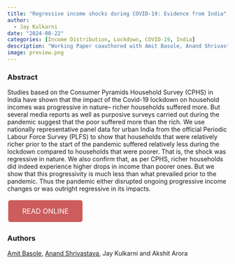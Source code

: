 ```yaml
---
title: "Regressive income shocks during COVID-19: Evidence from India"
author: 
  - Jay Kulkarni
date: "2024-08-22"
categories: [Income Distribution, Lockdown, COVID-19, India]
description: "Working Paper coauthored with Amit Basole, Anand Shrivastava and Akshit Arora."
image: preview.png
---
```


### Abstract

Studies based on the Consumer Pyramids Household Survey (CPHS) in India have shown that the impact of the Covid-19 lockdown on household incomes was progressive in nature-- richer households suffered more. But several media reports as well as purposive surveys carried out during the pandemic suggest that the poor suffered more than the rich. We use nationally representative panel data for urban India from the official Periodic Labour Force Survey (PLFS) to show that households that were relatively richer prior to the start of the pandemic suffered relatively less during the lockdown compared to households that were poorer. That is, the shock was regressive in nature. We also confirm that, as per CPHS, richer households did indeed experience higher drops in income than poorer ones. But we show that this progressivity is much less than what prevailed prior to the pandemic. Thus the pandemic either disrupted ongoing progressive income changes or was outright regressive in its impacts.

```{=html}
<head>
    <meta charset="UTF-8">
    <meta name="viewport" content="width=device-width, initial-scale=1.0">
    <title>Clickable Button</title>
    <style>
        .read-button {
            background-color: #CD5C5C;
            border: none; /* Remove borders */
            color: white; /* White text */
            padding: 15px 32px; /* Some padding */
            text-align: center; /* Center the text */
            text-decoration: none; /* Remove underline */
            display: inline-block; /* Get the button to display inline */
            font-size: 16px; /* Set a font size */
            margin: 4px 2px; /* Add some margin */
            cursor: pointer; /* Pointer cursor on hover */
            border-radius: 5px; /* Rounded corners */
        }
        
        .read-button:hover {
            background-color: #B22222; /* Darker shade on hover */
        }
    </style>
</head>
<body>

<a href="https://cdn.azimpremjiuniversity.edu.in/media/publications/cse-working-paper-series/Basole_etal_Covid_Regressive_Shocks_WP-2.pdf" class="read-button" target="_blank">READ ONLINE</a>

</body>
        
```

### Authors

[Amit Basole](https://azimpremjiuniversity.edu.in/people/amit-basole), [Anand Shrivastava](https://azimpremjiuniversity.edu.in/people/anand-shrivastava), Jay Kulkarni and Akshit Arora
